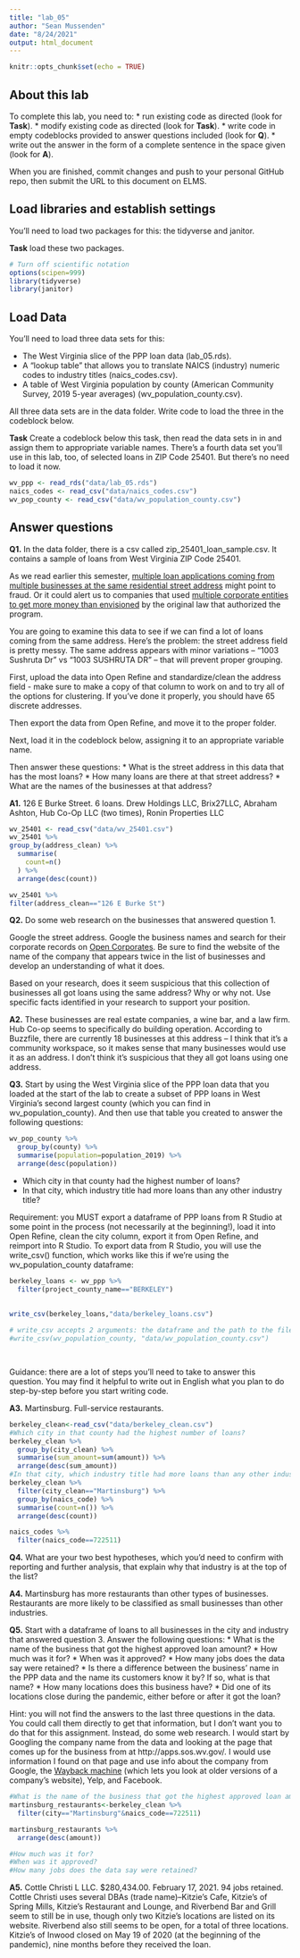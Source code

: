 ```yaml
---
title: "lab_05"
author: "Sean Mussenden"
date: "8/24/2021"
output: html_document
---
```


```r
knitr::opts_chunk$set(echo = TRUE)
```

## About this lab

To complete this lab, you need to:
* run existing code as directed (look for **Task**).
* modify existing code as directed (look for **Task**).
* write code in empty codeblocks provided to answer questions included (look for **Q**).
* write out the answer in the form of a complete sentence in the space given (look for **A**).

When you are finished, commit changes and push to your personal GitHub repo, then submit the URL to this document on ELMS.

## Load libraries and establish settings

You'll need to load two packages for this: the tidyverse and janitor.

**Task** load these two packages.

```r
# Turn off scientific notation
options(scipen=999)
library(tidyverse)
library(janitor)
```

## Load Data

You'll need to load three data sets for this:

* The West Virginia slice of the PPP loan data (lab_05.rds).
* A "lookup table" that allows you to translate NAICS (industry) numeric codes to industry titles (naics_codes.csv).
* A table of West Virginia population by county (American Community Survey, 2019 5-year averages) (wv_population_county.csv).

All three data sets are in the data folder.  Write code to load the three in the codeblock below.

**Task** Create a codeblock below this task, then read the data sets in in and assign them to appropriate variable names. There's a fourth data set you'll use in this lab, too, of selected loans in ZIP Code 25401. But there's no need to load it now.
```r
wv_ppp <- read_rds("data/lab_05.rds")
naics_codes <- read_csv("data/naics_codes.csv")
wv_pop_county <- read_csv("data/wv_population_county.csv")
```


## Answer questions

**Q1.** In the data folder, there is a csv called zip_25401_loan_sample.csv.  It contains a sample of loans from West Virginia ZIP Code 25401.

As we read earlier this semester, [multiple loan applications coming from multiple businesses at the same residential street address](https://www.nytimes.com/2021/08/17/business/ppp-fraud-covid.html) might point to fraud. Or it could alert us to companies that used [multiple corporate entities to get more money than envisioned](https://www.propublica.org/article/different-names-same-address-how-big-businesses-got-government-loans-meant-for-small-businesses) by the original law that authorized the program.   

You are going to examine this data to see if we can find a lot of loans coming from the same address.  Here's the problem: the street address field is pretty messy.  The same address appears with minor variations --  "1003 Sushruta Dr" vs "1003 SUSHRUTA DR" -- that will prevent proper grouping.

First, upload the data into Open Refine and standardize/clean the address field - make sure to make a copy of that column to work on and to try all of the options for clustering. If you've done it properly, you should have 65 discrete addresses.

Then export the data from Open Refine, and move it to the proper folder.

Next, load it in the codeblock below, assigning it to an appropriate variable name.

Then answer these questions:
* What is the street address in this data that has the most loans?
* How many loans are there at that street address?
* What are the names of the businesses at that address?

**A1.**
126 E Burke Street. 6 loans. Drew Holdings LLC, Brix27LLC, Abraham Ashton, Hub Co-Op LLC (two times), Ronin Properties LLC
```r
wv_25401 <- read_csv("data/wv_25401.csv") 
wv_25401 %>% 
group_by(address_clean) %>% 
  summarise(
    count=n()
  ) %>% 
  arrange(desc(count))

wv_25401 %>% 
filter(address_clean=="126 E Burke St") 

```

**Q2.** Do some web research on the businesses that answered question 1.  

Google the street address.  Google the business names and search for their corporate records on [Open Corporates](https://opencorporates.com/). Be sure to find the website of the name of the company that appears twice in the list of businesses and develop an understanding of what it does.

Based on your research, does it seem suspicious that this collection of businesses all got loans using the same address? Why or why not. Use specific facts identified in your research to support your position.

**A2.**
These businesses are real estate companies, a wine bar, and a law firm. Hub Co-op seems to specifically do building operation. According to Buzzfile, there are currently 18 businesses at this address -- I think that it's a community workspace, so it makes sense that many businesses would use it as an address. I don't think it's suspicious that they all got loans using one address.

**Q3.** Start by using the West Virginia slice of the PPP loan data that you loaded at the start of the lab to create a subset of PPP loans in West Virginia's second largest county (which you can find in wv_population_county). And then use that table you created to answer the following questions:
```r
wv_pop_county %>% 
  group_by(county) %>% 
  summarise(population=population_2019) %>% 
  arrange(desc(population))
```

* Which city in that county had the highest number of loans?
* In that city, which industry title had more loans than any other industry title?

Requirement: you MUST export a dataframe of PPP loans from R Studio at some point in the process (not necessarily at the beginning!), load it into Open Refine, clean the city column, export it from Open Refine, and reimport into R Studio. To export data from R Studio, you will use the write_csv() function, which works like this if we're using the wv_population_county dataframe:

```r
berkeley_loans <- wv_ppp %>% 
  filter(project_county_name=="BERKELEY") 
  
  
write_csv(berkeley_loans,"data/berkeley_loans.csv")

# write_csv accepts 2 arguments: the dataframe and the path to the file you write
#write_csv(wv_population_county, "data/wv_population_county.csv")

  
```

Guidance: there are a lot of steps you'll need to take to answer this question. You may find it helpful to write out in English what you plan to do step-by-step before you start writing code.   

**A3.**
Martinsburg. Full-service restaurants.
```r
berkeley_clean<-read_csv("data/berkeley_clean.csv")
#Which city in that county had the highest number of loans?
berkeley_clean %>% 
  group_by(city_clean) %>% 
  summarise(sum_amount=sum(amount)) %>% 
  arrange(desc(sum_amount))
#In that city, which industry title had more loans than any other industry title?
berkeley_clean %>% 
  filter(city_clean=="Martinsburg") %>% 
  group_by(naics_code) %>% 
  summarise(count=n()) %>% 
  arrange(desc(count))

naics_codes %>% 
  filter(naics_code==722511)

```

**Q4.** What are your two best hypotheses, which you'd need to confirm with reporting and further analysis, that explain why that industry is at the top of the list?

**A4.**
Martinsburg has more restaurants than other types of businesses. 
Restaurants are more likely to be classified as small businesses than other industries.

**Q5.** Start with a dataframe of loans to all businesses in the city and industry that answered question 3. Answer the following questions:
* What is the name of the business that got the highest approved loan amount?
* How much was it for?
* When was it approved?
* How many jobs does the data say were retained?
* Is there a difference between the business' name in the PPP data and the name its customers know it by? If so, what is that name?
* How many locations does this business have?
* Did one of its locations close during the pandemic, either before or after it got the loan?

Hint: you will not find the answers to the last three questions in the data.  You could call them directly to get that information, but I don't want you to do that for this assignment.  Instead, do some web research. I would start by Googling the company name from the data and looking at the page that comes up for the business from at http://apps.sos.wv.gov/. I would use information I found on that page and use info about the company from Google, the [Wayback machine](https://archive.org/web/) (which lets you look at older versions of a company's website), Yelp, and Facebook.
```r
#What is the name of the business that got the highest approved loan amount?
martinsburg_restaurants<-berkeley_clean %>% 
  filter(city=="Martinsburg"&naics_code==722511)

martinsburg_restaurants %>% 
  arrange(desc(amount))

#How much was it for?
#When was it approved?
#How many jobs does the data say were retained?
```


**A5.**
Cottle Christi L LLC. $280,434.00. February 17, 2021. 94 jobs retained. Cottle Christi uses several DBAs (trade name)--Kitzie's Cafe, Kitzie's of Spring Mills, Kitzie's Restaurant and Lounge, and Riverbend Bar and Grill seem to still be in use, though only two Kitzie's locations are listed on its website. Riverbend also still seems to be open, for a total of three locations. Kitzie's of Inwood closed on May 19 of 2020 (at the beginning of the pandemic), nine months before they received the loan.